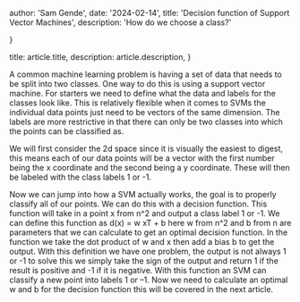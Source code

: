 
  author: 'Sam Gende',
  date: '2024-02-14',
  title: 'Decision function of Support Vector Machines',
  description:
    'How do we choose a class?'

}

  title: article.title,
  description: article.description,
}

A common machine learning problem is having a set of data that needs to be split into two classes. One way to do this is using a support vector machine. For starters we need to define what the data and labels for the classes look like. This is relatively flexible when it comes to SVMs the individual data points just need to be vectors of the same dimension. The labels are more restrictive in that there can only be two classes into which the points can be classified as.

We will first consider the 2d space since it is visually the easiest to digest, this means each of our data points will be a vector with the first number being the x coordinate and the second being a y coordinate. These will then be labeled with the class labels 1 or -1.

Now we can jump into how a SVM actually works, the goal is to properly classify all of our points. We can do this with a decision function. This function will take in a point x from n^2 and output a class label 1 or -1. We can define this function as d(x) = w xT + b here w from n^2 and b from n are parameters that we can calculate to get an optimal decision function. In the function we take the dot product of w and x then add a bias b to get the output. With this definition we have one problem, the output is not always 1 or -1 to solve this we simply take the sign of the output and return 1 if the result is positive and -1 if it is negative. With this function an SVM can classify a new point into labels 1 or –1. Now we need to calculate an optimal w and b for the decision function this will be covered in the next article.
